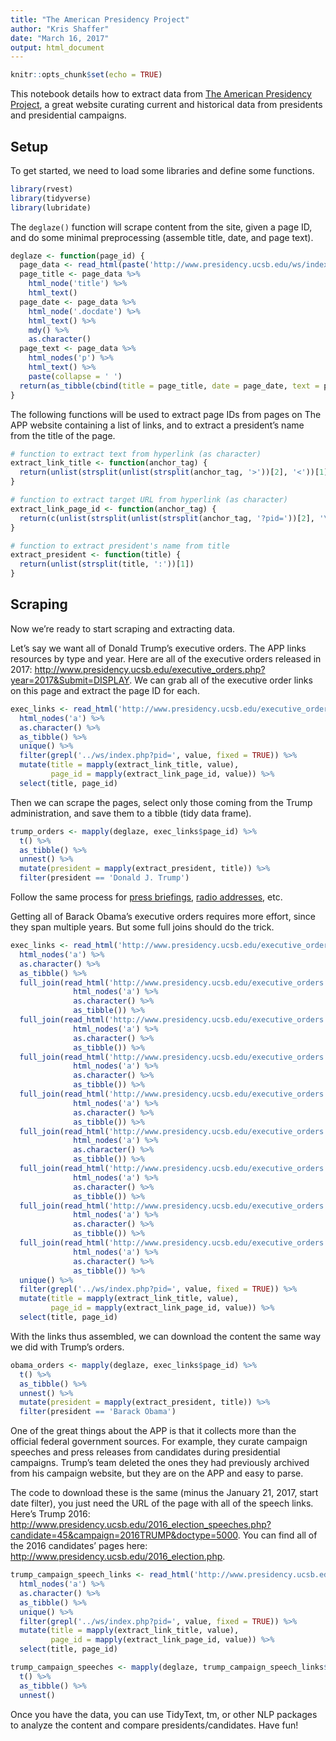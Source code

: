 ---
title: "The American Presidency Project"
author: "Kris Shaffer"
date: "March 16, 2017"
output: html_document
---

```{r setup, include=FALSE}
knitr::opts_chunk$set(echo = TRUE)
```

This notebook details how to extract data from [The American Presidency Project](http://www.presidency.ucsb.edu/), a great website curating current and historical data from presidents and presidential campaigns.

## Setup

To get started, we need to load some libraries and define some functions.

```{r}
library(rvest)
library(tidyverse)
library(lubridate)
```

The ```deglaze()``` function will scrape content from the site, given a page ID, and do some minimal preprocessing (assemble title, date, and page text).

```{r}
deglaze <- function(page_id) {
  page_data <- read_html(paste('http://www.presidency.ucsb.edu/ws/index.php?pid=', page_id, sep = ''))
  page_title <- page_data %>%
    html_node('title') %>%
    html_text()
  page_date <- page_data %>%
    html_node('.docdate') %>%
    html_text() %>%
    mdy() %>%
    as.character()
  page_text <- page_data %>%
    html_nodes('p') %>%
    html_text() %>%
    paste(collapse = ' ')
  return(as_tibble(cbind(title = page_title, date = page_date, text = page_text)))
}
```

The following functions will be used to extract page IDs from pages on The APP website containing a list of links, and to extract a president's name from the title of the page.

```{r}
# function to extract text from hyperlink (as character)
extract_link_title <- function(anchor_tag) {
  return(unlist(strsplit(unlist(strsplit(anchor_tag, '>'))[2], '<'))[1])
}

# function to extract target URL from hyperlink (as character)
extract_link_page_id <- function(anchor_tag) {
  return(c(unlist(strsplit(unlist(strsplit(anchor_tag, '?pid='))[2], '\">'))[1]))
}

# function to extract president's name from title
extract_president <- function(title) {
  return(unlist(strsplit(title, ':'))[1])
}
```

## Scraping

Now we're ready to start scraping and extracting data.

Let's say we want all of Donald Trump's executive orders. The APP links resources by type and year. Here are all of the executive orders released in 2017: [http://www.presidency.ucsb.edu/executive_orders.php?year=2017&Submit=DISPLAY](http://www.presidency.ucsb.edu/executive_orders.php?year=2017&Submit=DISPLAY). We can grab all of the executive order links on this page and extract the page ID for each.

```{r}
exec_links <- read_html('http://www.presidency.ucsb.edu/executive_orders.php?year=2017&Submit=DISPLAY') %>%
  html_nodes('a') %>%
  as.character() %>%
  as_tibble() %>%
  unique() %>%
  filter(grepl('../ws/index.php?pid=', value, fixed = TRUE)) %>%
  mutate(title = mapply(extract_link_title, value),
         page_id = mapply(extract_link_page_id, value)) %>%
  select(title, page_id)
```

Then we can scrape the pages, select only those coming from the Trump administration, and save them to a tibble (tidy data frame).

```{r}
trump_orders <- mapply(deglaze, exec_links$page_id) %>%
  t() %>%
  as_tibble() %>%
  unnest() %>%
  mutate(president = mapply(extract_president, title)) %>%
  filter(president == 'Donald J. Trump')
```

Follow the same process for [press briefings](http://www.presidency.ucsb.edu/press_briefings.php?year=2017&Submit=DISPLAY), [radio addresses](http://www.presidency.ucsb.edu/satradio.php?year=2017&Submit=DISPLAY), etc.

Getting all of Barack Obama's executive orders requires more effort, since they span multiple years. But some full joins should do the trick.

```{r}
exec_links <- read_html('http://www.presidency.ucsb.edu/executive_orders.php?year=2009&Submit=DISPLAY') %>%
  html_nodes('a') %>%
  as.character() %>%
  as_tibble() %>%
  full_join(read_html('http://www.presidency.ucsb.edu/executive_orders.php?year=2010&Submit=DISPLAY') %>%
              html_nodes('a') %>%
              as.character() %>%
              as_tibble()) %>%
  full_join(read_html('http://www.presidency.ucsb.edu/executive_orders.php?year=2011&Submit=DISPLAY') %>%
              html_nodes('a') %>%
              as.character() %>%
              as_tibble()) %>%
  full_join(read_html('http://www.presidency.ucsb.edu/executive_orders.php?year=2012&Submit=DISPLAY') %>%
              html_nodes('a') %>%
              as.character() %>%
              as_tibble()) %>%
  full_join(read_html('http://www.presidency.ucsb.edu/executive_orders.php?year=2013&Submit=DISPLAY') %>%
              html_nodes('a') %>%
              as.character() %>%
              as_tibble()) %>%
  full_join(read_html('http://www.presidency.ucsb.edu/executive_orders.php?year=2014&Submit=DISPLAY') %>%
              html_nodes('a') %>%
              as.character() %>%
              as_tibble()) %>%
  full_join(read_html('http://www.presidency.ucsb.edu/executive_orders.php?year=2015&Submit=DISPLAY') %>%
              html_nodes('a') %>%
              as.character() %>%
              as_tibble()) %>%
  full_join(read_html('http://www.presidency.ucsb.edu/executive_orders.php?year=2016&Submit=DISPLAY') %>%
              html_nodes('a') %>%
              as.character() %>%
              as_tibble()) %>%
  full_join(read_html('http://www.presidency.ucsb.edu/executive_orders.php?year=2017&Submit=DISPLAY') %>%
              html_nodes('a') %>%
              as.character() %>%
              as_tibble()) %>%
  unique() %>%
  filter(grepl('../ws/index.php?pid=', value, fixed = TRUE)) %>%
  mutate(title = mapply(extract_link_title, value),
         page_id = mapply(extract_link_page_id, value)) %>%
  select(title, page_id)
```

With the links thus assembled, we can download the content the same way we did with Trump's orders.

```{r}
obama_orders <- mapply(deglaze, exec_links$page_id) %>%
  t() %>%
  as_tibble() %>%
  unnest() %>%
  mutate(president = mapply(extract_president, title)) %>%
  filter(president == 'Barack Obama')
```

One of the great things about the APP is that it collects more than the official federal government sources. For example, they curate campaign speeches and press releases from candidates during presidential campaigns. Trump's team deleted the ones they had previously archived from his campaign website, but they are on the APP and easy to parse.

The code to download these is the same (minus the January 21, 2017, start date filter), you just need the URL of the page with all of the speech links. Here's Trump 2016: [http://www.presidency.ucsb.edu/2016_election_speeches.php?candidate=45&campaign=2016TRUMP&doctype=5000](http://www.presidency.ucsb.edu/2016_election_speeches.php?candidate=45&campaign=2016TRUMP&doctype=5000). You can find all of the 2016 candidates' pages here: [http://www.presidency.ucsb.edu/2016_election.php](http://www.presidency.ucsb.edu/2016_election.php).

```{r}
trump_campaign_speech_links <- read_html('http://www.presidency.ucsb.edu/2016_election_speeches.php?candidate=45&campaign=2016TRUMP&doctype=5000') %>%
  html_nodes('a') %>%
  as.character() %>%
  as_tibble() %>%
  unique() %>%
  filter(grepl('../ws/index.php?pid=', value, fixed = TRUE)) %>%
  mutate(title = mapply(extract_link_title, value),
         page_id = mapply(extract_link_page_id, value)) %>%
  select(title, page_id)

trump_campaign_speeches <- mapply(deglaze, trump_campaign_speech_links$page_id) %>%
  t() %>%
  as_tibble() %>%
  unnest()
```

Once you have the data, you can use TidyText, tm, or other NLP packages to analyze the content and compare presidents/candidates. Have fun!